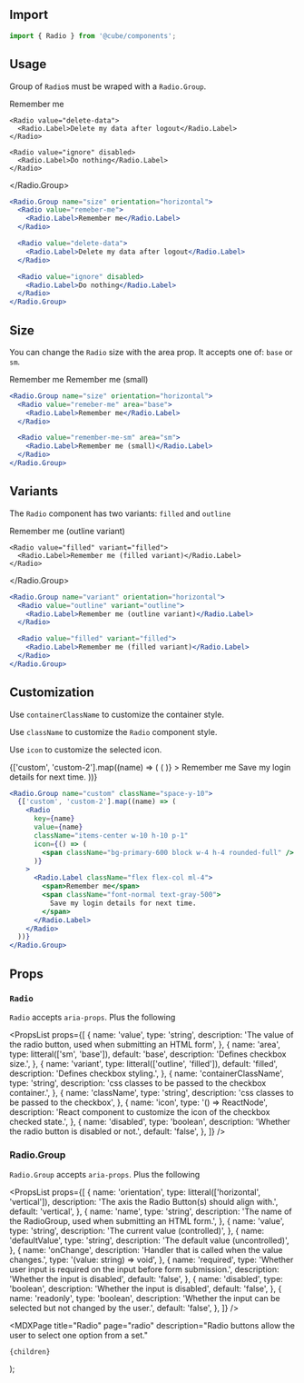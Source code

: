 


<Head>
  <title>Radio - Cube</title>
  <meta
    name="description"
    content="Radio buttons allow the user to select one option from a set."
  />
</Head>

## Import

```js
import { Radio } from '@cube/components';
```

## Usage

Group of `Radio`s must be wraped with a `Radio.Group`.

<Example>
  <Radio.Group name="size" orientation="horizontal">
    <Radio value="remeber-me">
      <Radio.Label>Remember me</Radio.Label>
    </Radio>

    <Radio value="delete-data">
      <Radio.Label>Delete my data after logout</Radio.Label>
    </Radio>

    <Radio value="ignore" disabled>
      <Radio.Label>Do nothing</Radio.Label>
    </Radio>

  </Radio.Group>
</Example>

```jsx
<Radio.Group name="size" orientation="horizontal">
  <Radio value="remeber-me">
    <Radio.Label>Remember me</Radio.Label>
  </Radio>

  <Radio value="delete-data">
    <Radio.Label>Delete my data after logout</Radio.Label>
  </Radio>

  <Radio value="ignore" disabled>
    <Radio.Label>Do nothing</Radio.Label>
  </Radio>
</Radio.Group>
```

## Size

You can change the `Radio` size with the area prop. It accepts one of: `base` or `sm`.

<Example>
  <Radio.Group name="size" orientation="horizontal">
    <Radio value="remeber-me">
      <Radio.Label>Remember me</Radio.Label>
    </Radio>
    <Radio value="remember-me-sm" area="sm">
      <Radio.Label>Remember me (small)</Radio.Label>
    </Radio>
  </Radio.Group>
</Example>

```jsx
<Radio.Group name="size" orientation="horizontal">
  <Radio value="remeber-me" area="base">
    <Radio.Label>Remember me</Radio.Label>
  </Radio>

  <Radio value="remember-me-sm" area="sm">
    <Radio.Label>Remember me (small)</Radio.Label>
  </Radio>
</Radio.Group>
```

## Variants

The `Radio` component has two variants: `filled` and `outline`

<Example>
  <Radio.Group name="variant" orientation="horizontal">
    <Radio value="outline" variant="outline">
      <Radio.Label>Remember me (outline variant)</Radio.Label>
    </Radio>

    <Radio value="filled" variant="filled">
      <Radio.Label>Remember me (filled variant)</Radio.Label>
    </Radio>

  </Radio.Group>
</Example>

```jsx
<Radio.Group name="variant" orientation="horizontal">
  <Radio value="outline" variant="outline">
    <Radio.Label>Remember me (outline variant)</Radio.Label>
  </Radio>

  <Radio value="filled" variant="filled">
    <Radio.Label>Remember me (filled variant)</Radio.Label>
  </Radio>
</Radio.Group>
```

## Customization

Use `containerClassName` to customize the container style.

Use `className` to customize the `Radio` component style.

Use `icon` to customize the selected icon.

<Example>
  <Radio.Group name="custom" className="space-y-10">
    {['custom', 'custom-2'].map((name) => (
      <Radio
        key={name}
        value={name}
        className="items-center w-10 h-10 p-1"
        icon={() => (
          <span className="bg-primary-600 block w-4 h-4 rounded-full" />
        )}
      >
        <Radio.Label className="flex flex-col ml-4">
          <span>Remember me</span>
          <span className="font-normal text-gray-500">
            Save my login details for next time.
          </span>
        </Radio.Label>
      </Radio>
    ))}
  </Radio.Group>
</Example>

```jsx
<Radio.Group name="custom" className="space-y-10">
  {['custom', 'custom-2'].map((name) => (
    <Radio
      key={name}
      value={name}
      className="items-center w-10 h-10 p-1"
      icon={() => (
        <span className="bg-primary-600 block w-4 h-4 rounded-full" />
      )}
    >
      <Radio.Label className="flex flex-col ml-4">
        <span>Remember me</span>
        <span className="font-normal text-gray-500">
          Save my login details for next time.
        </span>
      </Radio.Label>
    </Radio>
  ))}
</Radio.Group>
```

## Props

### `Radio`

`Radio` accepts `aria-props`. Plus the following

<PropsList
  props={[
    {
      name: 'value',
      type: 'string',
      description:
        'The value of the radio button, used when submitting an HTML form',
    },
    {
      name: 'area',
      type: litteral(['sm', 'base']),
      default: 'base',
      description: 'Defines checkbox size.',
    },
    {
      name: 'variant',
      type: litteral(['outline', 'filled']),
      default: 'filled',
      description: 'Defines checkbox styling.',
    },
    {
      name: 'containerClassName',
      type: 'string',
      description: 'css classes to be passed to the checkbox container.',
    },
    {
      name: 'className',
      type: 'string',
      description: 'css classes to be passed to the checkbox',
    },
    {
      name: 'icon',
      type: '() => ReactNode',
      description:
        'React component to customize the icon of the checkbox checked state.',
    },
    {
      name: 'disabled',
      type: 'boolean',
      description: 'Whether the radio button is disabled or not.',
      default: 'false',
    },
  ]}
/>

### Radio.Group

`Radio.Group` accepts `aria-props`. Plus the following

<PropsList
  props={[
    {
      name: 'orientation',
      type: litteral(['horizontal', 'vertical']),
      description: 'The axis the Radio Button(s) should align with.',
      default: 'vertical',
    },
    {
      name: 'name',
      type: 'string',
      description:
        'The name of the RadioGroup, used when submitting an HTML form.',
    },
    {
      name: 'value',
      type: 'string',
      description: 'The current value (controlled)',
    },
    {
      name: 'defaultValue',
      type: 'string',
      description: 'The default value (uncontrolled)',
    },
    {
      name: 'onChange',
      description: 'Handler that is called when the value changes.',
      type: '(value: string) => void',
    },
    {
      name: 'required',
      type: 'Whether user input is required on the input before form submission.',
      description: 'Whether the input is disabled',
      default: 'false',
    },
    {
      name: 'disabled',
      type: 'boolean',
      description: 'Whether the input is disabled',
      default: 'false',
    },
    {
      name: 'readonly',
      type: 'boolean',
      description:
        'Whether the input can be selected but not changed by the user.',
      default: 'false',
    },
  ]}
/>

  <MDXPage
    title="Radio"
    page="radio"
    description="Radio buttons allow the user to select one option from a set."
  >
    {children}
  </MDXPage>
);
